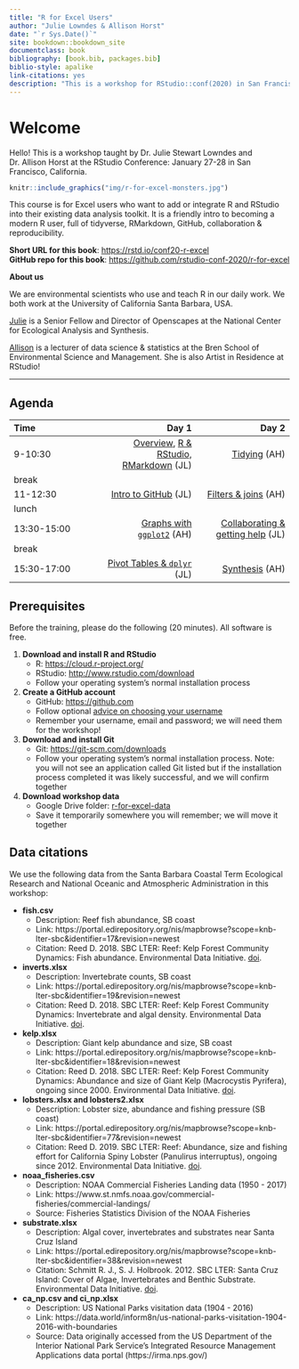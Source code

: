 ```yaml
--- 
title: "R for Excel Users"
author: "Julie Lowndes & Allison Horst"
date: "`r Sys.Date()`"
site: bookdown::bookdown_site
documentclass: book
bibliography: [book.bib, packages.bib]
biblio-style: apalike
link-citations: yes
description: "This is a workshop for RStudio::conf(2020) in San Francisco, California"
---
```


# Welcome {#welcome}

Hello! This is a workshop taught by Dr. Julie Stewart Lowndes and Dr. Allison Horst at the RStudio Conference: January 27-28 in San Francisco, California. 

```r
knitr::include_graphics("img/r-for-excel-monsters.jpg")  
```

This course is for Excel users who want to add or integrate R and RStudio into their existing data analysis toolkit. It is a friendly intro to becoming a modern R user, full of tidyverse, RMarkdown, GitHub, collaboration & reproducibility. 

**Short URL for this book**:   <https://rstd.io/conf20-r-excel>  
**GitHub repo for this book**: <https://github.com/rstudio-conf-2020/r-for-excel>

**About us**

We are environmental scientists who use and teach R in our daily work. We both work at the University of California Santa Barbara, USA. 

[Julie](https://jules32.github.io) is a Senior Fellow and Director of Openscapes at the National Center for Ecological Analysis and Synthesis. 

[Allison](https://allisonhorst.github.io) is a lecturer of data science & statistics at the Bren School of Environmental Science and Management. She is also Artist in Residence at RStudio!

---

<!----
Participants will get hands-on experience working with data across R and Excel, focusing on: data import and export, basic wrangling, visualization, and reporting with RMarkdown. Throughout, we will emphasize conventions and best practices for working reproducibly and collaboratively with data, including naming conventions, documentation, organization, all while “keeping the raw data raw”. Whether you are working in Excel and want to get started in R, already working in R and want tools for working more seamlessly with collaborators who use Excel, or whether you are new to data analysis entirely, this is the course for you! 

If you answer yes to these questions, this course is for you!

- Are you an Excel user who wants to expand your data analysis toolset with R?
- Do you want to bridge analyses between Excel and R, whether working independently or to more easily collaborate with others who use Excel or R? 
- Are you new to data analysis, and looking for a good place to get started?

--->

 <!--- This is going to be fun, because learning R (and friends) is empowering! This training book is written (and always improving) so you can use it as self-paced learning, or it can be used to teach an in-person workshop where the instructor live-codes. Either way, you should do everything hands-on on your own computer as you learn. 

Before you begin, be sure you are all set up: see the prerequisites in Chapter \@ref(overview). --->

## Agenda


|Time       |      Day 1|      Day 2|
|:----------|----------:|----------:|
|9-10:30    |  [Overview](#overview), [R & RStudio, RMarkdown](#rstudio) (JL) |  [Tidying](#tidying) (AH) |
|break      |  | |
|11-12:30   | [Intro to GitHub](#github) (JL) | [Filters & joins](#filters) (AH) |
|lunch      |  ||
|13:30-15:00 | [Graphs with `ggplot2`](#ggplot2) (AH) | [Collaborating & getting help](#collaboration) (JL) |
|break      |  | |
|15:30-17:00 | [Pivot Tables & `dplyr`](#dplyr-pivot-tables) (JL) | [Synthesis](#synthesis) (AH) |


## Prerequisites

Before the training, please do the following (20 minutes). All software is free. 

1. **Download and install R and RStudio**
    - R: <https://cloud.r-project.org/>
    - RStudio: <http://www.rstudio.com/download> 
    - Follow your operating system's normal installation process
1. **Create a GitHub account**
    - GitHub: <https://github.com>
    - Follow optional [advice on choosing your username](https://happygitwithr.com/github-acct.html)
    - Remember your username, email and password; we will need them for the workshop!
1. **Download and install Git**
    - Git: <https://git-scm.com/downloads>
    - Follow your operating system's normal installation process. Note: you will not see an application called Git listed but if the installation process completed it was likely successful, and we will confirm together
1. **Download workshop data** 
    - Google Drive folder: [r-for-excel-data ](https://drive.google.com/drive/folders/1RywSUw8hxETlROdIhLIntxPsZq0tKSdS?usp=sharing)
    - Save it temporarily somewhere you will remember; we will move it together
    
<!---
1. Get comfortable: if you're not in a physical workshop, be set up with two screens if possible. You will be following along in RStudio on your own computer while also watching a virtual training or following this tutorial on your own.
--->

## Data citations

We use the following data from the Santa Barbara Coastal Term Ecological Research and National  Oceanic and Atmospheric Administration in this workshop: 

- **fish.csv**
  - Description: Reef fish abundance, SB coast
  - Link: https://portal.edirepository.org/nis/mapbrowse?scope=knb-lter-sbc&identifier=17&revision=newest
  - Citation: Reed D. 2018. SBC LTER: Reef: Kelp Forest Community Dynamics: Fish abundance. Environmental Data Initiative. [doi](https://doi.org/10.6073/pasta/dbd1d5f0b225d903371ce89b09ee7379).
- **inverts.xlsx**
  - Description: Invertebrate counts, SB coast
  - Link: https://portal.edirepository.org/nis/mapbrowse?scope=knb-lter-sbc&identifier=19&revision=newest
  - Citation: Reed D. 2018. SBC LTER: Reef: Kelp Forest Community Dynamics: Invertebrate and algal density. Environmental Data Initiative. [doi](https://doi.org/10.6073/pasta/748ee568669ca2b740e9b8f5f8a085d8). 
- **kelp.xlsx**
  - Description: Giant kelp abundance and size, SB coast
  - Link: https://portal.edirepository.org/nis/mapbrowse?scope=knb-lter-sbc&identifier=18&revision=newest                        
  - Citation: Reed D. 2018. SBC LTER: Reef: Kelp Forest Community Dynamics: Abundance and size of Giant Kelp (Macrocystis Pyrifera), ongoing since 2000. Environmental Data Initiative. [doi](https://doi.org/10.6073/pasta/dea56e02127161194626f97c8b6118e8). 
- **lobsters.xlsx and lobsters2.xlsx**
  - Description: Lobster size, abundance and fishing pressure (SB coast)
  - Link: https://portal.edirepository.org/nis/mapbrowse?scope=knb-lter-sbc&identifier=77&revision=newest
  - Citation: Reed D. 2019. SBC LTER: Reef: Abundance, size and fishing effort for California Spiny Lobster (Panulirus interruptus), ongoing since 2012. Environmental Data Initiative. [doi](https://doi.org/10.6073/pasta/a593a675d644fdefb736750b291579a0). 
- **noaa_fisheries.csv**
  - Description: NOAA Commercial Fisheries Landing data (1950 - 2017)
  - Link: https://www.st.nmfs.noaa.gov/commercial-fisheries/commercial-landings/
  - Source: Fisheries Statistics Division of the NOAA Fisheries
- **substrate.xlsx **
  - Description: Algal cover, invertebrates and substrates near Santa Cruz Island
  - Link: https://portal.edirepository.org/nis/mapbrowse?scope=knb-lter-sbc&identifier=38&revision=newest
  - Citation: Schmitt R. J., S. J. Holbrook. 2012. SBC LTER: Santa Cruz Island: Cover of Algae, Invertebrates and Benthic Substrate. Environmental Data Initiative. [doi](https://doi.org/10.6073/pasta/9ce22c5b70d3e6ef8f0445e6cf782f87). 
- **ca_np.csv and ci_np.xlsx**
  - Description: US National Parks visitation data (1904 - 2016)
  - Link: https://data.world/inform8n/us-national-parks-visitation-1904-2016-with-boundaries
  - Source: Data originally accessed from the US Department of the Interior National Park Service’s Integrated Resource Management Applications data portal (https://irma.nps.gov/)
